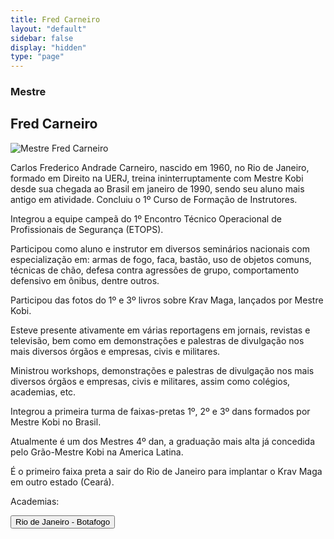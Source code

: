 ```yaml
---
title: Fred Carneiro
layout: "default"
sidebar: false
display: "hidden"
type: "page"
---
```



<h3 className="font-semibold">Mestre</h3>
<h2 className="text-3xl font-semibold">Fred Carneiro</h2>

<Image
  src="/pt/images/federacao/instrutores-licenciados/fred-carneiro.png"
  alt="Mestre Fred Carneiro"
  width={400}
  height={400}
  className="float-right mt-6 mb-4 ml-6 h-auto w-sm max-w-1/2"
/>

Carlos Frederico Andrade Carneiro, nascido em 1960, no Rio de Janeiro, formado em Direito na UERJ, treina ininterruptamente com Mestre Kobi desde sua chegada ao Brasil em janeiro de 1990, sendo seu aluno mais antigo em atividade. Concluiu o 1º Curso de Formação de Instrutores.

Integrou a equipe campeã do 1º Encontro Técnico Operacional de Profissionais de Segurança (ETOPS).

Participou como aluno e instrutor em diversos seminários nacionais com especialização em: armas de fogo, faca, bastão, uso de objetos comuns, técnicas de chão, defesa contra agressões de grupo, comportamento defensivo em ônibus, dentre outros.

Participou das fotos do 1º e 3º livros sobre Krav Maga, lançados por Mestre Kobi.

Esteve presente ativamente em várias reportagens em jornais, revistas e televisão, bem como em demonstrações e palestras de divulgação nos mais diversos órgãos e empresas, civis e militares.

Ministrou workshops, demonstrações e palestras de divulgação nos mais diversos órgãos e empresas, civis e militares, assim como colégios, academias, etc.

Integrou a primeira turma de faixas-pretas 1º, 2º e 3º dans formados por Mestre Kobi no Brasil.

Atualmente é um dos Mestres 4º dan, a graduação mais alta já concedida pelo Grão-Mestre Kobi na America Latina.

É o primeiro faixa preta a sair do Rio de Janeiro para implantar o Krav Maga em outro estado (Ceará).

Academias:

<div asChild className="mt-6 w-full">
  <Button
    asChild
    size="free"
    className="mx-auto bg-red-500 text-center text-xl hover:cursor-pointer">
    <Link href="/academias/brasil/rio-de-janeiro/botafogo">
      Rio de Janeiro - Botafogo
    </Link>
  </Button>
</div>
